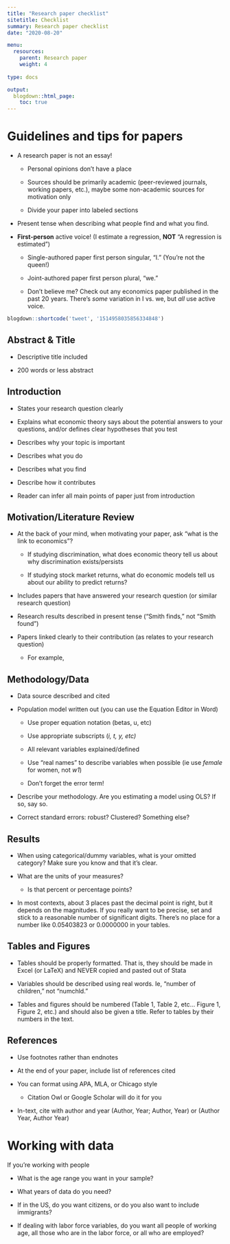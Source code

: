 ```yaml
---
title: "Research paper checklist"
sitetitle: Checklist
summary: Research paper checklist
date: "2020-08-20"

menu:
  resources:
    parent: Research paper
    weight: 4
    
type: docs

output:
  blogdown::html_page:
    toc: true
---
```

# Guidelines and tips for papers

-   A research paper is not an essay!

    -   Personal opinions don't have a place

    -   Sources should be primarily academic (peer-reviewed journals,
        working papers, etc.), maybe some non-academic sources for
        motivation only

    -   Divide your paper into labeled sections

-   Present tense when describing what people find and what you find.

-   **First-person** active voice! (I estimate a regression, **NOT** "A
    regression is estimated")

    -   Single-authored paper first person singular, "I." (You're not
        the queen!)

    -   Joint-authored paper first person plural, "we."

    -   Don't believe me? Check out any economics paper published in the
        past 20 years. There's *some* variation in I vs. we, but *all*
        use active voice.

```r
blogdown::shortcode('tweet', '1514958035856334848')
```



## Abstract & Title

-   Descriptive title included

-   200 words or less abstract

## Introduction 

-   States your research question clearly

-   Explains what economic theory says about the potential answers to
    your questions, and/or defines clear hypotheses that you test

-   Describes why your topic is important

-   Describes what you do

-   Describes what you find

-   Describe how it contributes

-   Reader can infer all main points of paper just from introduction

## Motivation/Literature Review 


-   At the back of your mind, when motivating your paper, ask "what is
    the link to economics"?

    -   If studying discrimination, what does economic theory tell us
        about why discrimination exists/persists

    -   If studying stock market returns, what do economic models tell
        us about our ability to predict returns?

-   Includes papers that have answered your research question (or
    similar research question)

-   Research results described in present tense ("Smith finds," not
    "Smith found")

-   Papers linked clearly to their contribution (as relates to your
    research question)

    -   For example,

## Methodology/Data 

-   Data source described and cited

-   Population model written out (you can use the Equation Editor in Word)

    -   Use proper equation notation (betas, u, etc)

    -   Use appropriate subscripts (*i, t, y, etc)*

    -   All relevant variables explained/defined

    -   Use "real names" to describe variables when possible (ie use
        *female* for women, not *w1*)
        
    -   Don't forget the error term!

-   Describe your methodology. Are you estimating a model using OLS? If
    so, say so.

-   Correct standard errors: robust? Clustered? Something else?



## Results 

-   When using categorical/dummy variables, what is your omitted
    category? Make sure you know and that it's clear.

-   What are the units of your measures?

    -   Is that percent or percentage points?

-   In most contexts, about 3 places past the decimal point is right,
    but it depends on the magnitudes. If you really want to be precise,
    set and stick to a reasonable number of significant digits. There's
    no place for a number like 0.05403823 or 0.0000000 in your tables.

## Tables and Figures 

-   Tables should be properly formatted. That is, they should be made in
    Excel (or LaTeX) and NEVER copied and pasted out of Stata

-   Variables should be described using real words. Ie, "number of
    children," not "numchld."

-   Tables and figures should be numbered (Table 1, Table 2, etc...
    Figure 1, Figure 2, etc.) and should also be given a title. Refer to
    tables by their numbers in the text.




## References 

-   Use footnotes rather than endnotes

-   At the end of your paper, include list of references cited

-   You can format using APA, MLA, or Chicago style

    -   Citation Owl or Google Scholar will do it for you

-   In-text, cite with author and year (Author, Year; Author, Year) or
    (Author Year, Author Year)
    


# Working with data 

If you're working with people

-   What is the age range you want in your sample?

-   What years of data do you need?

-   If in the US, do you want citizens, or do you also want to include
    immigrants?

-   If dealing with labor force variables, do you want all people of
    working age, all those who are in the labor force, or all who are
    employed?




